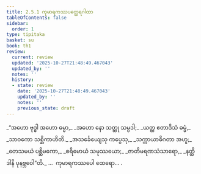 ```yaml
---
title: 2.5.1 ကုမာရကဿပတ္ထေရဂါထာ
tableOfContents: false
sidebar:
  order: 1
type: tipitaka
basket: su
book: th1
review:
  current: review
  updated: '2025-10-27T21:48:49.467043'
  updated_by: ''
  notes: ''
  history:
  - state: review
    date: '2025-10-27T21:48:49.467043'
    updated_by: ''
    notes: ''
    previous_state: draft
---
```



<ReviewStatus review={frontmatter.review} showDetails={true} />

<HypothesisAnnotation frontmatter={frontmatter} />

<DynamicBreadcrumb />

<Division number="201" book="th1" e="ch" v="19" p="259">

<Paragraph number="402" type="verses" book="th1">
_“အဟော ဗုဒ္ဓါ အဟော ဓမ္မာ,_  
_အဟော နော သတ္ထု သမ္ပဒါ;_  
_ယတ္ထ ဧတာဒိသံ ဓမ္မံ,_  
_သာဝကော သစ္ဆိကာဟိတိ._  

</Paragraph>

</Division>
<Division number="202" book="th1" e="ch" v="19" p="259">

<Paragraph number="403" type="verses" book="th1">
_အသင်္ခေယျေသု ကပ္ပေသု,_  
_သက္ကာယာဓိဂတာ အဟူ;_  
_တေသမယံ ပစ္ဆိမကော,_  
_စရိမောယံ သမုဿယော;_  
_ဇာတိမရဏသံသာရော,_  
_နတ္ထိ ဒါနိ ပုနဗ္ဘဝေါ”တိ._  


</Paragraph>
</Division>

<Paragraph number="404" type="center" book="th1">
…  ကုမာရကဿပေါ ထေရော… .
</Paragraph>